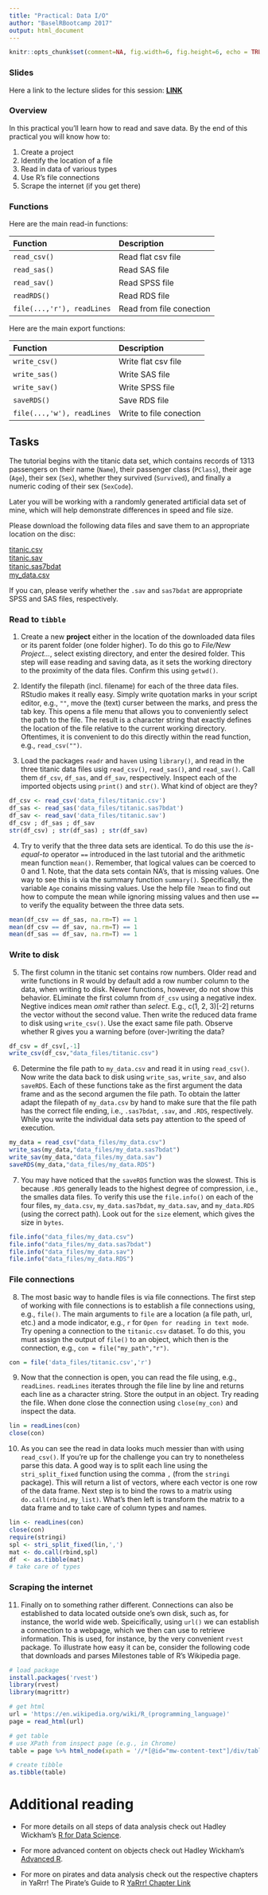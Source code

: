 ```yaml
---
title: "Practical: Data I/O"
author: "BaselRBootcamp 2017"
output: html_document
---
```


  ```r
knitr::opts_chunk$set(comment=NA, fig.width=6, fig.height=6, echo = TRUE, eval = TRUE)
```


### Slides

Here a link to the lecture slides for this session: <a href="https://therbootcamp.github.io/_sessions/D1S3_DataIO/Data_IO.html"><b>LINK</b></a>

### Overview

In this practical you'll learn how to read and save data. By the end of this practical you will know how to:

1. Create a project
2. Identify the location of a file
3. Read in data of various types
4. Use R's file connections
5. Scrape the internet (if you get there)

### Functions

Here are the main read-in functions:

| Function| Description|
|:------|:--------|
|     `read_csv()`| Read flat csv file|
|     `read_sas()`| Read SAS file|
|     `read_sav()`| Read SPSS file|
| `readRDS()`| Read RDS file |
| `file(...,'r'), readLines`| Read from file conection |

Here are the main export functions:

| Function| Description|
|:------|:--------|
|     `write_csv()`| Write flat csv file|
|     `write_sas()`| Write SAS file|
|     `write_sav()`| Write SPSS file|
| `saveRDS()`| Save RDS file |
| `file(...,'w'), readLines`| Write to file conection |


## Tasks

The tutorial begins with the titanic data set, which contains records of 1313 passengers on their name (`Name`), their passenger class (`PClass`), their age (`Age`), their sex (`Sex`), whether they survived (`Survived`), and finally a numeric coding of their sex (`SexCode`). 

Later you will be working with a randomly generated artificial data set of mine, which will help demonstrate differences in  speed and file size. 

Please download the following data files and save them to an appropriate location on the disc:

<a href="https://raw.githubusercontent.com/therbootcamp/therbootcamp.github.io/master/_sessions/data/titanic.csv">titanic.csv</a><br>
<a href="https://raw.githubusercontent.com/therbootcamp/therbootcamp.github.io/master/_sessions/data/titanic.sav">titanic.sav</a><br>
<a href="https://raw.githubusercontent.com/therbootcamp/therbootcamp.github.io/master/_sessions/data/titanic.sas7bdat">titanic.sas7bdat</a><br>
<a href="https://raw.githubusercontent.com/therbootcamp/therbootcamp.github.io/master/_sessions/data/my_data.csv">my_data.csv</a>

If you can, please verify whether the `.sav` and `sas7bdat` are appropriate SPSS and SAS files, respectively.

### Read to `tibble`

1. Create a new **project** either in the location of the downloaded data files or its parent folder (one folder higher). To do this go to *File/New Project...*, select existing directory, and enter the desired folder. This step will ease reading and saving data, as it sets the working directory to the proximity of the data files. Confirm this using `getwd()`.

2. Identify the filepath (incl. filename) for each of the three data files. RStudio makes it really easy. Simply write quotation marks in your script editor, e.g., `""`, move the (text) curser between the marks, and press the tab key. This opens a file menu that allows you to conveniently select the path to the file. The result is a character string that exactly defines the location of the file relative to the current working directory. Oftentimes, it is convenient to do this directly within the read function, e.g., `read_csv("")`.

3. Load the packages `readr` and `haven` using `library()`, and read in the three titanic data files usig `read_csv()`, `read_sas()`, and `read_sav()`. Call them `df_csv`, `df_sas`, and `df_sav`, respectively. Inspect each of the imported objects using `print()` and `str()`. What kind of object are they?

```r
df_csv <- read_csv('data_files/titanic.csv')
df_sas <- read_sas('data_files/titanic.sas7bdat')
df_sav <- read_sav('data_files/titanic.sav')
df_csv ; df_sas ; df_sav
str(df_csv) ; str(df_sas) ; str(df_sav)
```

4. Try to verify that the three data sets are identical. To do this use the *is-equal-to* operator `==` introduced in the last tutorial and the arithmetic mean function `mean()`. Remember, that logical values can be coerced to 0 and 1. Note, that the data sets contain NA's, that is missing values. One way to see this is via the summary function `summary()`. Specifically, the variable `Age` conains missing values. Use the help file `?mean` to find out how to compute the mean while ignoring missing values and then use `==` to verify the equality between the three data sets. 

```r
mean(df_csv == df_sas, na.rm=T) == 1
mean(df_csv == df_sav, na.rm=T) == 1
mean(df_sas == df_sav, na.rm=T) == 1
```

### Write to disk

5. The first column in the titanic set contains row numbers. Older read and write functions in R would by default add a row number column to the data, when writing to disk. Newer functions, however, do not show this behavior. ELiminate the first column from `df_csv` using a negative index. Negtive indices mean *omit* rather than *select*. E.g., c(1, 2, 3)[-2] returns the vector without the second value. Then write the reduced data frame to disk using `write_csv()`. Use the exact same file path. Observe whether R gives you a warning before (over-)writing the data?
```r
df_csv = df_csv[,-1]
write_csv(df_csv,"data_files/titanic.csv")
```

6. Determine the file path to `my_data.csv` and read it in using `read_csv()`. Now write the data back to disk using `write_sas`, `write_sav`, and also `saveRDS`. Each of these functions take as the first argument the data frame and as the second argumen the file path. To obtain the latter adapt the filepath of `my_data.csv` by hand to make sure that the file path has the correct file ending, i.e., `.sas7bdat`, `.sav`, and `.RDS`, respectively. While you write the individual data sets pay attention to the speed of execution. 

```r
my_data = read_csv("data_files/my_data.csv")
write_sas(my_data,"data_files/my_data.sas7bdat")
write_sav(my_data,"data_files/my_data.sav")
saveRDS(my_data,"data_files/my_data.RDS")
```

7. You may have noticed that the `saveRDS` function was the slowest. This is because `.RDS` generally leads to the highest degree of compression, i.e., the smalles data files. To verify this use the `file.info()` on each of the four files, `my_data.csv`, `my_data.sas7bdat`, `my_data.sav`, and `my_data.RDS` (using the correct path). Look out for the `size` element, which gives the size in `bytes`.

```r
file.info("data_files/my_data.csv")
file.info("data_files/my_data.sas7bdat")
file.info("data_files/my_data.sav")
file.info("data_files/my_data.RDS")
```


### File connections

8. The most basic way to handle files is via file connections. The first step of working with file connections is to establish a file connections using, e.g., `file()`. The main arguments to `file` are a location (a file path, url, etc.) and a mode indicator, e.g., `r` for `Open for reading in text mode`. Try opening a connection to the `titanic.csv` dataset. To do this, you must assign the output of `file()` to an object, which then is the connection, e.g., `con = file("my_path","r")`. 

```r
con = file('data_files/titanic.csv','r')
```

9. Now that the connection is open, you can read the file using, e.g., `readLines`. `readLines` iterates through the file line by line and returns each line as a character string. Store the output in an object. Try reading the file. When done close the connection using `close(my_con)` and inspect the data.  

```r
lin = readLines(con)
close(con)
```

10. As you can see the read in data looks much messier than with using `read_csv()`. If you're up for the challenge you can try to nonetheless parse this data. A good way is to split each line using the `stri_split_fixed` function using the comma `,` (from the `stringi` package). This will return a list of vectors, where each vector is one row of the data frame. Next step is to bind the rows to a matrix using `do.call(rbind,my_list)`. What's then left is transform the matrix to a data frame and to take care of column types and names.  

```r
lin <- readLines(con)
close(con)
require(stringi)
spl <- stri_split_fixed(lin,',')
mat <- do.call(rbind,spl)
df  <- as.tibble(mat)
# take care of types
```

### Scraping the internet

11. Finally on to something rather different. Connections can also be established to data located outside one's own disk, such as, for instance, the world wide web. Speicifically, using `url()` we can establish a connection to a webpage, which we then can use to retrieve information. This is used, for instance, by the very convenient `rvest` package. To illustrate how easy it can be, consider the following code that downloads and parses Milestones table of R's Wikipedia page.

```r

# load package
install.packages('rvest')
library(rvest) 
library(magrittr)

# get html
url = 'https://en.wikipedia.org/wiki/R_(programming_language)' 
page = read_html(url)

# get table
# use XPath from inspect page (e.g., in Chrome)
table = page %>% html_node(xpath = '//*[@id="mw-content-text"]/div/table[2]') %>% html_table()

# create tibble
as.tibble(table)
```



# Additional reading

- For more details on all steps of data analysis check out Hadley Wickham's [R for Data Science](http://r4ds.had.co.nz/).

- For more advanced content on objects check out Hadley Wickham's [Advanced R](http://adv-r.had.co.nz/).

- For more on pirates and data analysis check out the respective chapters in YaRrr! The Pirate's Guide to R [YaRrr! Chapter Link](https://bookdown.org/ndphillips/YaRrr/htests.html)




